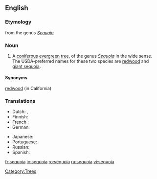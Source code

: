 ==English==

===Etymology===
from the genus ''[[Sequoia]]''

===Noun===
{{en-noun}}

# A [[coniferous]] [[evergreen]] [[tree]], of the genus ''[[Sequoia]]'' in the wide sense. The USDA-preferred names for these two species are [[redwood]] and [[giant sequoia]].  

====Synonyms====
[[redwood]] (in California)

===Translations===
{{top}}
* Dutch: {{t|nl|sequoia}}, {{t|nl|reuzenpijnboom}}
* Finnish: {{t|fi|mammuttipetäjä}}
* French : {{t|fr|séquoia|m}}
* German: {{t|de|Mammutbaum|m}}
{{mid}}
* Japanese: {{t|ja|セコイア}}
* Portuguese: {{t|pt|sequóia|f}}
* Russian: {{t|ru|секвойя|f|tr=s'ekvójja}}
* Spanish: {{t|es|secoya|f}}
{{bottom}}

[[Category:Trees]]

[[fr:sequoia]]
[[io:sequoia]]
[[ro:sequoia]]
[[ru:sequoia]]
[[vi:sequoia]]